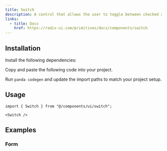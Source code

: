 ```yaml
---
title: Switch
description: A control that allows the user to toggle between checked and not checked.
links:
  - title: Docs
    href: https://radix-ui.com/primitives/docs/components/switch
---
```


<ComponentPreview name="switch-demo" />

## Installation

<Steps>

<Step>Install the following dependencies:</Step>

<PackageInstaller name="@radix-ui/react-switch" />

<Step>Copy and paste the following code into your project.</Step>

<ComponentSource name="switch.ts" type="slot-recipe" />

<Alert
  variant="warning"
  description="Make sure to change the recipe name in the preset to other than 'switch' because it conflicts with JavaScript switch case."
/>

<ComponentSource name="switch.tsx" type="component" />

<Step>Run `panda codegen` and update the import paths to match your project setup.</Step>

</Steps>

## Usage

```tsx
import { Switch } from "@/components/ui/switch";
```

```tsx
<Switch />
```

## Examples

### Form

<ComponentPreview name="switch-form" />
